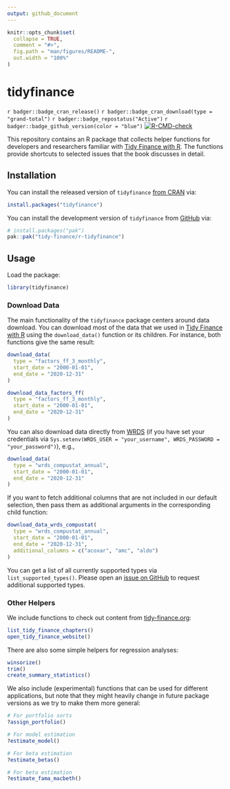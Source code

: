```yaml
---
output: github_document
---
```


<!-- README.md is generated from README.Rmd. Please edit that file -->

```r
knitr::opts_chunk$set(
  collapse = TRUE,
  comment = "#>",
  fig.path = "man/figures/README-",
  out.width = "100%"
)
```

# tidyfinance

<!-- badges: start -->
`r badger::badge_cran_release()`
`r badger::badge_cran_download(type = "grand-total")`
`r badger::badge_repostatus("Active")`
`r badger::badge_github_version(color = "blue")`
[![R-CMD-check](https://github.com/tidy-finance/r-tidyfinance/actions/workflows/R-CMD-check.yaml/badge.svg)](https://github.com/tidy-finance/r-tidyfinance/actions/workflows/R-CMD-check.yaml)
<!-- badges: end -->

This repository contains an R package that collects helper functions for developers and researchers familiar with [Tidy Finance with R](https://www.tidy-finance.org/r/index.html). The functions provide shortcuts to selected issues that the book discusses in detail.

## Installation

You can install the released version of `tidyfinance` [from CRAN](https://cran.r-project.org/package=tidyfinance) via:

```r
install.packages("tidyfinance")
```

You can install the development version of `tidyfinance` from [GitHub](https://github.com/tidy-finance/r-tidyfinance) via:

```r
# install.packages("pak")
pak::pak("tidy-finance/r-tidyfinance")
```

## Usage

Load the package:

```r
library(tidyfinance)
```

### Download Data

The main functionality of the `tidyfinance` package centers around data download. You can download most of the data that we used in [Tidy Finance with R](https://www.tidy-finance.org/r/index.html) using the `download_data()` function or its children. For instance, both functions give the same result:

```r
download_data(
  type = "factors_ff_3_monthly", 
  start_date = "2000-01-01", 
  end_date = "2020-12-31"
)

download_data_factors_ff(
  type = "factors_ff_3_monthly", 
  start_date = "2000-01-01", 
  end_date = "2020-12-31"
)
```

You can also download data directly from [WRDS](https://www.tidy-finance.org/r/wrds-crsp-and-compustat.html) (if you have set your credentials via `Sys.setenv(WRDS_USER = "your_username", WRDS_PASSWORD = "your_password")`), e.g.,

```r
download_data(
  type = "wrds_compustat_annual", 
  start_date = "2000-01-01", 
  end_date = "2020-12-31"
)
```

If you want to fetch additional columns that are not included in our default selection, then pass them as additional arguments in the corresponding child function:

```r
download_data_wrds_compustat(
  type = "wrds_compustat_annual",  
  start_date = "2000-01-01", 
  end_date = "2020-12-31",
  additional_columns = c("acoxar", "amc", "aldo")
)
```

You can get a list of all currently supported types via `list_supported_types()`. Please open an [issue on GitHub](https://github.com/tidy-finance/r-tidyfinance/issues) to request additional supported types.

### Other Helpers

We include functions to check out content from [tidy-finance.org](https://www.tidy-finance.org/r/index.html):

```r
list_tidy_finance_chapters()
open_tidy_finance_website()
```

There are also some simple helpers for regression analyses:

```r
winsorize()
trim()
create_summary_statistics()
```

We also include (experimental) functions that can be used for different applications, but note that they might heavily change in future package versions as we try to make them more general:

```r
# For portfolio sorts
?assign_portfolio()

# For model estimation
?estimate_model()

# For beta estimation
?estimate_betas()

# For beta estimation
?estimate_fama_macbeth()
```
